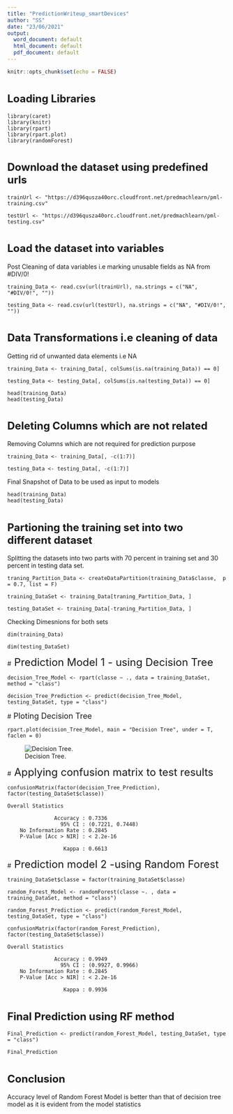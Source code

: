 ---
title: "PredictionWriteup_smartDevices"
author: "SS"
date: "23/06/2021"
output:
  word_document: default
  html_document: default
  pdf_document: default
---

```{r setup, include=FALSE}
knitr::opts_chunk$set(echo = FALSE)
```

# <font size = "5"> Loading Libraries </font> 

```
library(caret)
library(knitr)
library(rpart)
library(rpart.plot)
library(randomForest)
```

# <font size = "5"> Download the dataset using predefined urls </font>

```
trainUrl <- "https://d396qusza40orc.cloudfront.net/predmachlearn/pml-training.csv"

testUrl <- "https://d396qusza40orc.cloudfront.net/predmachlearn/pml-testing.csv"

```

# <font size = "5">  Load the dataset into variables </font>
Post Cleaning of data variables i.e marking unusable fields as NA from #DIV/0!

```
training_Data <- read.csv(url(trainUrl), na.strings = c("NA", "#DIV/0!", ""))

testing_Data <- read.csv(url(testUrl), na.strings = c("NA", "#DIV/0!", ""))
```

# <font size = "5">  Data Transformations i.e cleaning of data </font>
Getting rid of unwanted data elements i.e NA

```
training_Data <- training_Data[, colSums(is.na(training_Data)) == 0]

testing_Data <- testing_Data[, colSums(is.na(testing_Data)) == 0]
```


```
head(training_Data)
head(testing_Data)
```

# <font size = "5">  Deleting Columns which are not related </font>

Removing Columns which are not required for prediction purpose

```
training_Data <- training_Data[, -c(1:7)]

testing_Data <- testing_Data[, -c(1:7)]
```

Final Snapshot of Data to be used as input to models
```
head(training_Data)
head(testing_Data)
```

# <font size = "5"> Partioning the training set into two different dataset </font>

Splitting the datasets into two parts with 70 percent in training set and 30 percent in testing data set.

```
traning_Partition_Data <- createDataPartition(training_Data$classe,  p = 0.7, list = F)

training_DataSet <- training_Data[traning_Partition_Data, ]

testing_DataSet <- training_Data[-traning_Partition_Data, ]
```

Checking Dimesnions for both sets

```
dim(training_Data)

dim(testing_DataSet)
```
#<font size = "5">  Prediction Model 1 - using Decision Tree </font>

```
decision_Tree_Model <- rpart(classe ~ ., data = training_DataSet, method = "class")

decision_Tree_Prediction <- predict(decision_Tree_Model, testing_DataSet, type = "class")
```

#<font size = "4">  Ploting Decision Tree </font>

```
rpart.plot(decision_Tree_Model, main = "Decision Tree", under = T, faclen = 0)
```
![Decision Tree.](C:/Users/subhadeep/Desktop/c798190d-e50f-4e8f-a191-d7eca9c7062b.png)

#<font size = "5">  Applying confusion matrix to test results </font>

```
confusionMatrix(factor(decision_Tree_Prediction), factor(testing_DataSet$classe))
```
```
Overall Statistics
                                          
               Accuracy : 0.7336          
                 95% CI : (0.7221, 0.7448)
    No Information Rate : 0.2845          
    P-Value [Acc > NIR] : < 2.2e-16       
                                          
                  Kappa : 0.6613     
```


#<font size = "5">  Prediction model 2 -using  Random Forest </font>

```
training_DataSet$classe = factor(training_DataSet$classe)

random_Forest_Model <- randomForest(classe ~. , data = training_DataSet, method = "class")

random_Forest_Prediction <- predict(random_Forest_Model, testing_DataSet, type = "class")

confusionMatrix(factor(random_Forest_Prediction), factor(testing_DataSet$classe))

```
```
Overall Statistics
                                          
               Accuracy : 0.9949          
                 95% CI : (0.9927, 0.9966)
    No Information Rate : 0.2845          
    P-Value [Acc > NIR] : < 2.2e-16       
                                          
                  Kappa : 0.9936           
```


# <font size = "5">  Final Prediction using RF method </font>

```
Final_Prediction <- predict(random_Forest_Model, testing_DataSet, type = "class")

Final_Prediction
```

# <font size = "5">Conclusion </font>

Accuracy level of Random Forest Model is better than that of decision tree model as it is evident from the model statistics


